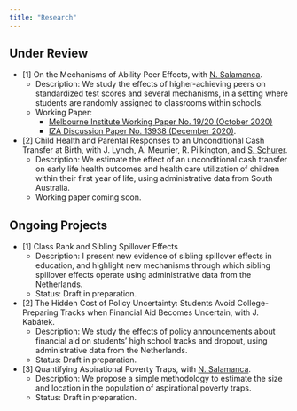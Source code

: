 ```yaml
---
title: "Research"
---
```



Under Review
------

* [1] On the Mechanisms of Ability Peer Effects, with <a href="https://sites.google.com/view/nsalamanca/home" target="_blank">N. Salamanca</a>.
  + Description: We study the effects of higher-achieving peers on standardized test scores and several mechanisms, in a setting where students are randomly assigned to classrooms within schools.
  + Working Paper: 
      + <a href="https://melbourneinstitute.unimelb.edu.au/__data/assets/pdf_file/0005/3505685/wp2020n19.pdf" target="_blank">Melbourne Institute Working Paper No. 19/20 (October 2020)</a>
      + <a href="http://ftp.iza.org/dp13938.pdf" target="_blank">IZA Discussion Paper No. 13938 (December 2020)</a>.

* [2] Child Health and Parental Responses to an Unconditional Cash Transfer at Birth, with J. Lynch, A. Meunier, R. Pilkington, and <a href="http://www.stefanie-schurer.com" target="_blank">S. Schurer</a>.
  + Description: We estimate the effect of an unconditional cash transfer on early life health outcomes and health care utilization of children within their first year of life, using administrative data from South Australia.
  + Working paper coming soon. 



Ongoing Projects
------

* [1] Class Rank and Sibling Spillover Effects
  + Description: I present new evidence of sibling spillover effects in education, and highlight new mechanisms through which sibling spillover effects operate using administrative data from the Netherlands.
  + Status: Draft in preparation.
* [2] The Hidden Cost of Policy Uncertainty: Students Avoid College-Preparing Tracks when Financial Aid Becomes Uncertain, with J. Kabátek.
  + Description: We study the effects of policy announcements about financial aid on students' high school tracks and dropout, using administrative data from the Netherlands.
  + Status: Draft in preparation. 
* [3] Quantifying Aspirational Poverty Traps, with <a href="https://sites.google.com/view/nsalamanca/home" target="_blank">N. Salamanca</a>.
  + Description: We propose a simple methodology to estimate the size and location in the population of aspirational poverty traps.
  + Status: Draft in preparation. 


